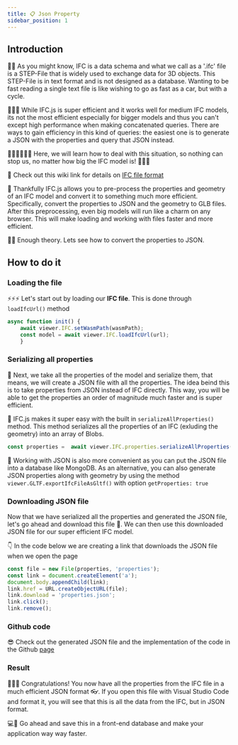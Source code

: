 ```yaml
---
title: 📋 Json Property
sidebar_position: 1
---
```


## Introduction

👩‍🏫 As you might know, IFC is a data schema and what we call as a '.ifc' file is a STEP-File that is widely used to exchange data for 3D objects. This STEP-File is in text format and is not designed as a database. Wanting to be fast reading a single text file is like wishing to go as fast as a car, but with a cycle.

🚧🚧🚧 While IFC.js is super efficient and it works well for medium IFC models, its not the most efficient especially for bigger models and thus you can't except high performance when making concatenated queries. There are ways to gain efficiency in this kind of queries: the easiest one is to generate a JSON with the properties and query that JSON instead.

🚶‍♀️🚶‍♀️🚶‍♀️ Here, we will learn how to deal with this situation, so nothing can stop us, no matter how big the IFC model is! 💪🤖🔥

<IfcCard>
👶 Check out this wiki link for details on <a href="https://en.wikipedia.org/wiki/Industry_Foundation_Classes#File_Formats">IFC file format</a>
</IfcCard>


🎩 Thankfully IFC.js allows you to pre-process the properties and geometry of an IFC model and convert it to something much more efficient. Specifically, convert the properties to JSON and the geometry to GLB files. After this preprocessing, even big models will run like a charm on any browser. This will make loading and working with files faster and more efficient. 

🚴‍♂️ Enough theory. Lets see how to convert the properties to JSON.

## How to do it 

### Loading the file

⚡⚡⚡ Let's start out by loading our <b>IFC file</b>. This is done through `loadIfcUrl()` method

```js
async function init() {
    await viewer.IFC.setWasmPath(wasmPath); 
    const model = await viewer.IFC.loadIfcUrl(url);
    }
```

### Serializing all properties
🤔 Next, we take all the properties of the model and serialize them, that means, we will create a JSON file with all the properties. The idea beind this is to take properties from JSON instead of IFC directly. This way, you will be able to get the properties an order of magnitude much faster and is super efficient.

🚀 IFC.js makes it super easy with the built in `serializeAllProperties()` method. This method serializes all the properties of an IFC (exluding the geometry) into an array of Blobs. 

```js
const properties =  await viewer.IFC.properties.serializeAllProperties(model);
```
<IfcCard>
🍰 Working with JSON is also more convenient as you can put the JSON file into a database like MongoDB.
</IfcCard>
<IfcAlert>
As an alternative, you can also generate JSON properties along with geometry by using the method <code>viewer.GLTF.exportIfcFileAsGltf()</code> with option <code>getProperties: true</code>
</IfcAlert>

### Downloading JSON file

Now that we have serialized all the properties and generated the JSON file, let's go ahead and download this file 💾. We can then use this downloaded JSON file for our super efficient IFC model.

👇 In the code below we are creating a link that downloads the JSON file when we open the page

```js
const file = new File(properties, 'properties');
const link = document.createElement('a'); 
document.body.appendChild(link);
link.href = URL.createObjectURL(file);
link.download = 'properties.json';
link.click();
link.remove();
```
### Github code
😎 Check out the generated JSON file and the implementation of the code in the Github <a href="https://github.com/IFCjs/hello-world/tree/main/examples/web-ifc-viewer/JSON-property-example">page</a> 

### Result

🎉🎉🎉 Congratulations! You now have all the properties from the IFC file in a much efficient JSON format 👓. If you open this file with Visual Studio Code and format it, you will see that this is all the data from the IFC, but in JSON format.

<IfcAlert>
💻🧑 Go ahead and save this in a front-end database and make your application way way faster.
</IfcAlert>